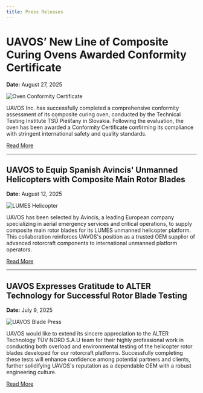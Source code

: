 ---
title: Press Releases
---
# UAVOS’ New Line of Composite Curing Ovens Awarded Conformity Certificate

**Date:** August 27, 2025

![Oven Conformity Certificate](https://www.uavos.com/wp-content/uploads/2025/08/Oven-CONFORMITY-CERTIFICATE-1024x575.png)

UAVOS Inc. has successfully completed a comprehensive conformity assessment of its composite curing oven, conducted by the Technical Testing Institute TSÚ Piešťany in Slovakia. Following the evaluation, the oven has been awarded a Conformity Certificate confirming its compliance with stringent international safety and quality standards.

[Read More](https://www.uavos.com/uavos-new-line-of-composite-curing-ovens-awarded-conformity-certificate/)

---

## UAVOS to Equip Spanish Avincis' Unmanned Helicopters with Composite Main Rotor Blades

**Date:** August 12, 2025

![LUMES Helicopter](https://www.uavos.com/wp-content/uploads/2025/08/LUMES-1024x768.jpg)

UAVOS has been selected by Avincis, a leading European company specializing in aerial emergency services and critical operations, to supply composite main rotor blades for its LUMES unmanned helicopter platform. This collaboration reinforces UAVOS's position as a trusted OEM supplier of advanced rotorcraft components to international unmanned platform operators.

[Read More](https://www.uavos.com/uavos-to-equip-spanish-avincis-unmanned-helicopters-with-composite-main-rotor-blades/)

---

## UAVOS Expresses Gratitude to ALTER Technology for Successful Rotor Blade Testing

**Date:** July 9, 2025

![UAVOS Blade Press](https://www.uavos.com/wp-content/uploads/2025/07/UAVOS-blade-press-1024x576.jpg)

UAVOS would like to extend its sincere appreciation to the ALTER Technology TÜV NORD S.A.U team for their highly professional work in conducting both overload and environmental testing of the helicopter rotor blades developed for our rotorcraft platforms. Successfully completing these tests will enhance confidence among potential partners and clients, further solidifying UAVOS's reputation as a dependable OEM with a robust engineering culture.

[Read More](https://www.uavos.com/uavos-expresses-gratitude-to-alter-technology-for-successful-rotor-blade-testing/)